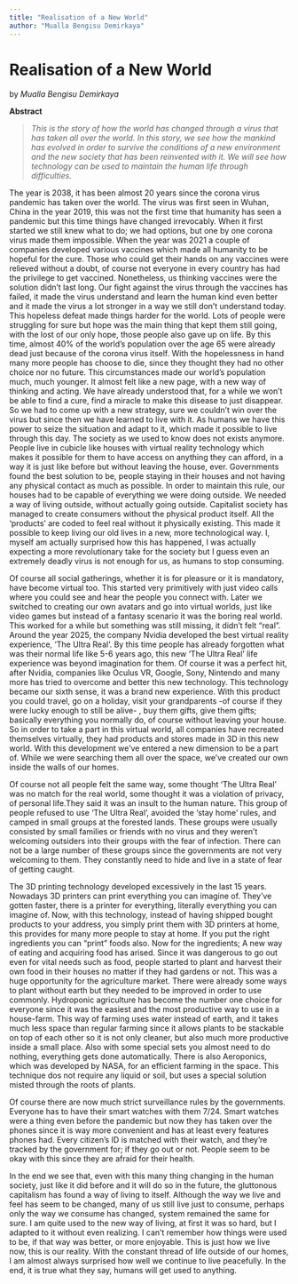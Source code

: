 ```yaml
---
title: "Realisation of a New World"
author: "Mualla Bengisu Demirkaya"
---
```

# Realisation of a New World
by _Mualla Bengisu Demirkaya_

**Abstract** 

> _This is the story of how the world has changed through a virus that has taken all over the world. In this story, we see how the mankind has evolved in order to survive the conditions of a new environment and the new society that has been reinvented with it. We will see how technology can be used to maintain the human life through difficulties._

The year is 2038, it has been almost 20 years since the corona virus pandemic has taken over the world. The virus was first seen in Wuhan, China in the year 2019, this was not the first time that humanity has seen a pandemic but this time things have changed irrevocably. When it first started we still knew what to do; we had options, but one by one corona virus made them impossible. When the year was 2021 a couple of companies developed various vaccines which made all humanity to be hopeful for the cure. Those who could get their hands on any vaccines were relieved without a doubt, of course not everyone in every country has had the privilege to get vaccined. Nonetheless, us thinking vaccines were the solution didn’t last long. Our fight against the virus through the vaccines has failed, it made the virus understand and learn the human kind even better and it made the virus a lot stronger in a way we still don’t understand today. This hopeless defeat made things harder for the world. Lots of people were struggling for sure but hope was the main thing that kept them still going, with the lost of our only hope, those people also gave up on life. By this time, almost 40% of the world’s population over the age 65 were already dead just because of the corona virus itself. With the hopelessness in hand many more people has choose to die, since they thought they had no other choice nor no future. This circumstances made our world’s population much, much younger. It almost felt like a new page, with a new way of thinking and acting. We have already understood that, for a while we won’t be able to find a cure, find a miracle to make this disease to just disappear. So we had to come up with a new strategy, sure we couldn’t win over the virus but since then we have learned to live with it. As humans we have this power to seize the situation and adapt to it, which made it possible to live through this day. The society as we used to know does not exists anymore. People live in cubicle like houses with virtual reality technology which makes it possible for them to have access on anything they can afford, in a way it is just like before but without leaving the house, ever. Governments found the best solution to be, people staying in their houses and not having any physical contact as much as possible. In order to maintain this rule, our houses had to be capable of everything we were doing outside. We needed a way of living outside, without actually going outside. Capitalist society has managed to create consumers without the physical product itself.  All the ‘products’ are coded to feel real without it physically existing. This made it possible to keep living our old lives in a new, more technological way. I, myself am actually surprised how this has happened, I was actually expecting a more revolutionary take for the society but I guess even an extremely deadly virus is not enough for us, as humans to stop consuming. 

Of course all social gatherings, whether it is for pleasure or it is mandatory, have become virtual too. This started very primitively with just video calls where you could see and hear the people you connect with. Later we switched to creating our own avatars and go into virtual worlds, just like video games but instead of a fantasy scenario it was the boring real world. This worked for a while but something was still missing, it didn’t felt “real”. Around the year 2025, the company Nvidia developed the best virtual reality experience, ‘The Ultra Real’. By this time people has already forgotten what was their normal life like 5-6 years ago, this new ‘The Ultra Real’ life experience was beyond imagination for them. Of course it was a perfect hit, after Nvidia, companies like Oculus VR, Google, Sony, Nintendo and many more has tried to overcome and better this new technology. This technology became our sixth sense, it was a brand new experience. With this product you could travel, go on a holiday, visit your grandparents -of course if they were lucky enough to still be alive- , buy them gifts, give them gifts; basically everything you normally do, of course without leaving your house. So in order to take a part in this virtual world, all companies have recreated themselves virtually, they had products and stores made in 3D in this new world. With this development we’ve entered a new dimension to be a part of. While we were searching them all over the space, we’ve created our own inside the walls of our homes. 

Of course not all people felt the same way, some thought ‘The Ultra Real’  was no match for the real world, some thought it was a violation of privacy, of personal life.They said it was an insult to the human nature. This group of people refused to use ‘The Ultra Real’, avoided the ‘stay home’ rules, and camped in small groups at the forested lands. These groups were usually consisted by small families or friends with no virus and they weren’t welcoming outsiders into their groups with the fear of infection. There can not be a large number of these groups since the governments are not very welcoming to them. They constantly need to hide and live in a state of fear of getting caught.

The 3D printing technology developed excessively in the last 15 years. Nowadays 3D printers can print everything you can imagine of. They’ve gotten faster, there is a printer for everything, literally everything you can imagine of. Now, with this technology, instead of having shipped bought products to your address, you simply print them with 3D printers at home, this provides for many more people to stay at home. If you put the right ingredients you can “print” foods also. Now for the ingredients; A new way of eating and acquiring food has arised. Since it was dangerous to go out even for vital needs such as food, people started to plant and harvest their own food in their houses no matter if they had gardens or not. This was a huge opportunity for the agriculture market. There were already some ways to plant without earth but they needed to be improved in order to use commonly. Hydroponic agriculture has become the number one choice for everyone since it was the easiest and the most productive way to use in a house-farm. This way of farming uses water instead of earth, and it takes much less space than regular farming since it allows plants to be stackable on top of each other so it is not only cleaner, but also much more productive inside a small place. Also with some special sets you almost need to do nothing, everything gets done automatically. There is also Aeroponics, which was developed by NASA, for an efficient farming in the space. This technique dos not require any liquid or soil, but uses a special solution misted through the roots of plants.

Of course there are now much strict surveillance rules by the governments. Everyone has to have their smart watches with them 7/24. Smart watches were a thing even before the pandemic but now they has taken over the phones since it is way more convenient and has at least every features phones had. Every citizen’s ID is matched with their watch, and they’re tracked by the government for; if they go out or not. People seem to be okay with this since they are afraid for their health.

In the end we see that, even with this many thing changing in the human society, just like it did before and it will do so in the future, the gluttonous capitalism has found a way of living to itself. Although the way we live and feel has seem to be changed, many of us still live just to consume,  perhaps only the way we consume has changed, system remained the same for sure. I am quite used to the new way of living, at first it was so hard, but I adapted to it without even realizing. I can’t remember how things were used to be, if that way was better, or more enjoyable. This is just how we live now, this is our reality. With the constant thread of life outside of our homes, I am almost always surprised how well we continue to live peacefully. In the end, it is true what they say, humans will get used to anything.

